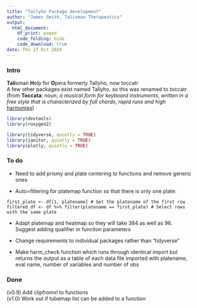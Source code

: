 ```yaml
---
title: "Tallyho Package development"
author: "James Smith, Talisman Therapeutics" 
output: 
  html_document: 
    df_print: paged 
    code_folding: hide 
    code_download: true 
date: Thu 17 Oct 2024
---
```


### Intro

**Tali**sman **H**elp for **O**pera formerly Tallyho, now toccatr\
A few other packages exist named Tallyho, so this was renamed to toccatr (from **Toccata**: noun, *a musical form for keyboard instruments*, *written in a free style that is characterized by full chords*, *rapid runs and high* [harmonies](https://www.revvity.com/hk-en/product/harmony-5-2-office-revvity-hh17000019))

```r
library(devtools)
library(roxygen2)

library(tidyverse, quietly = TRUE) 
library(janitor, quietly = TRUE) 
library(plotly, quietly = TRUE)


```

### To do

-   Need to add prismy and plate centering to functions and remove generic ones

-   Auto=filtering for platemap function so that there is only one plate: 

`first_plate <- df[1, platename] # Get the platename of the first row`
`filtered_df <- df %>% filter(platename == first_plate) # Select rows with the same plate`

-   Adapt platemap and heatmap so they will take 384 as well as 96. Suggest adding qualifier in function parameters  

-   Change requirements to individual packages rather than "tidyverse"  

-   Make harm_check function which runs through identical import but returns the output as a table of each data file imported with platename, eval name, number of variables and number of obs  


### Done

(v0.9) Add clipfromxl to functions\
(v1.0) Work out if tubemap list can be added to a function

